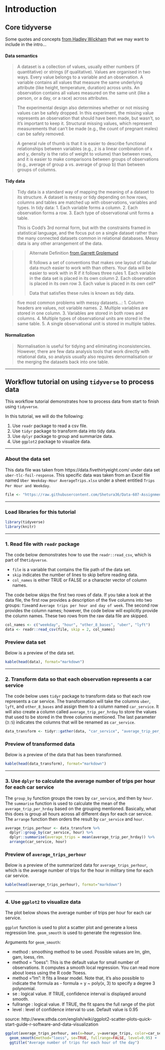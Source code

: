 # Introduction {#intro}

## Core tidyverse

Some quotes and concepts [from Hadley Wickham](https://cran.r-project.org/web/packages/tidyr/vignettes/tidy-data.html) that we may want to include in the intro...

#### Data semantics

> A dataset is a collection of values, usually either numbers (if quantitative) or strings (if qualitative). Values are organised in two ways. Every value belongs to a variable and an observation. A variable contains all values that measure the same underlying attribute (like height, temperature, duration) across units. An observation contains all values measured on the same unit (like a person, or a day, or a race) across attributes.

> The experimental design also determines whether or not missing values can be safely dropped. In this experiment, the missing value represents an observation that should have been made, but wasn’t, so it’s important to keep it. Structural missing values, which represent measurements that can’t be made (e.g., the count of pregnant males) can be safely removed.

> A general rule of thumb is that it is easier to describe functional relationships between variables (e.g., z is a linear combination of x and y, density is the ratio of weight to volume) than between rows, and it is easier to make comparisons between groups of observations (e.g., average of group a vs. average of group b) than between groups of columns.

#### Tidy data

> Tidy data is a standard way of mapping the meaning of a dataset to its structure. A dataset is messy or tidy depending on how rows, columns and tables are matched up with observations, variables and types. In tidy data:
> 1. Each variable forms a column.
> 2. Each observation forms a row.
> 3. Each type of observational unit forms a table.
>
> This is Codd’s 3rd normal form, but with the constraints framed in statistical language, and the focus put on a single dataset rather than the many connected datasets common in relational databases. Messy data is any other arrangement of the data.

>> Alternate Definition [from Garrett Grolemund](http://garrettgman.github.io/tidying/)
>>
>> R follows a set of conventions that makes one layout of tabular data much easier to work with than others. Your data will be easier to work with in R if it follows three rules
>> 1. Each variable in the data set is placed in its own column
>> 2. Each observation is placed in its own row
>> 3. Each value is placed in its own cell*
>>
>> Data that satisfies these rules is known as tidy data.

> five most common problems with messy datasets...:
> 1. Column headers are values, not variable names.
> 2. Multiple variables are stored in one column.
> 3. Variables are stored in both rows and columns.
> 4. Multiple types of observational units are stored in the same table.
> 5. A single observational unit is stored in multiple tables.

#### Normalization

> Normalisation is useful for tidying and eliminating inconsistencies. However, there are few data analysis tools that work directly with relational data, so analysis usually also requires denormalisation or the merging the datasets back into one table.

----

## Workflow tutorial on using `tidyverse` to process data

This workflow tutorial demonstrates how to process data from start to finish using `tidyverse`.

In this tutorial, we will do the following:

(1) Use `readr` package to read a csv file.
(2) Use `tidyr` package to transform data into tidy data.
(3) Use `dplyr` package to group and summarize data.
(4) Use `ggplot2` package to visualize data.

----

### About the data set

This data file was taken from https://data.fivethirtyeight.com/ under data set `uber-tlc-foil-response`. This specific data was taken from an Excel file named `Uber Weekday-Hour AverageTrips.xlsx` under a sheet entitled `Trips Per Hour and Weekday`.

```r
file <- "https://raw.githubusercontent.com/Shetura36/Data-607-Assignments/master/Bookdown/Uber%20Weekday-Hour%20AverageTrips.csv"
```


----

### Load libraries for this tutorial

```r
library(tidyverse)
library(knitr)
```


----

### 1. Read file with `readr` package

The code below demonstrates how to use the `readr::read_csv`, which is part of the`tidyverse`.

- `file` is a variable that contains the file path of the data set.
- `skip` indicates the number of lines  to skip before reading data.
- `col_names` is either TRUE or FALSE or a character vector of column names.

The code below skips the first two rows of data. If you take a look at the data file, the first row provides a description of the five columns into two groups: `Time`and `Average trips per hour and day of week`. The second row provides the column names; however, the code below will explicitly provide the column names. These two rows from the raw data file are skipped.

```r
col_names <- c("weekday", "hour", "other_8_bases", "uber", "lyft")
data <- readr::read_csv(file, skip = 2, col_names)
```


### Preview data set

Below is a preview of the data set.

```r
kable(head(data), format="markdown")
```

----

### 2. Transform data so that each observation represents a car service

The code below uses `tidyr` package to transform data so that each row represents a car service. The transformation will take the columns `uber`, `lyft`, and `other_8_bases` and assign them to a column named `car_service`. It will also create a column called `average_trip_per_hrday` to store the values that used to be stored in the three columns mentioned. The last parameter (`3:5`) indicates the columns that will be renamed as `car_service`.

```r
data_transform <- tidyr::gather(data, "car_service", "average_trip_per_hrday", 3:5)
```



### Preview of transformed data

Below is a preview of the data that has been transformed.

```r
kable(head(data_transform), format="markdown")
```

----

### 3. Use `dplyr` to calculate the average number of trips per hour for each car service

The `group_by` function groups the rows by `car_service`, and then by `hour`. The `summarise` function is used to calculate the mean of the `average_trip_per_hrday` based on the grouping mentioned. Basically, what this does is group all hours across all different days for each car service. The `arrange` function then orders the result by `car_service` and `hour`.

```r
average_trips_perhour <- data_transform %>% 
  dplyr::group_by(car_service, hour) %>%
  dplyr::summarise(average_trips = mean(average_trip_per_hrday)) %>%
  arrange(car_service, hour)
```



### Preview of `average_trips_perhour`

Below is a preview of the summarized data for `average_trips_perhour`, which is the average number of trips for the hour in military time for each car service.


```r
kable(head(average_trips_perhour), format="markdown")
```

----

### 4. Use `ggplot2` to visualize data

The plot below shows the average number of trips per hour for each car service.

`ggplot` function is used to plot a scatter plot and generate a loess regression line.
`geom_smooth` is used to generate the regression line.

Arguments for `geom_smooth`:

- method : smoothing method to be used. Possible values are lm, glm, gam, loess, rlm.
- method = "loess": This is the default value for small number of observations. It computes a smooth local regression. You can read more about loess using the R code ?loess.
- method ="lm": It fits a linear model. Note that, it's also possible to indicate the formula as - formula = y ~ poly(x, 3) to specify a degree 3 polynomial.
- se : logical value. If TRUE, confidence interval is displayed around smooth.
- fullrange : logical value. If TRUE, the fit spans the full range of the plot
- level : level of confidence interval to use. Default value is 0.95

source: http://www.sthda.com/english/wiki/ggplot2-scatter-plots-quick-start-guide-r-software-and-data-visualization

```r
ggplot(average_trips_perhour, aes(x=hour, y=average_trips, color=car_service)) + geom_point() +
  geom_smooth(method="loess", se=TRUE, fullrange=FALSE, level=0.95) +
  ggtitle("Average number of trips for each hour of the day")
```
